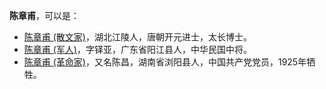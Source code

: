 '''陈章甫'''，可以是：

*[[陈章甫_(散文家)|陈章甫 (散文家)]]，湖北江陵人，唐朝开元进士，太长博士。
*[[陈章甫_(军人)|陈章甫 (军人)]]，字铎亚，广东省阳江县人，中华民国中将。
*[[陈章甫_(革命家)|陈章甫 (革命家)]]，又名陈昌，湖南省浏阳县人，中国共产党党员，1925年牺牲。

{{disambig|Cat=三字陈姓人名消歧义|zhang}}